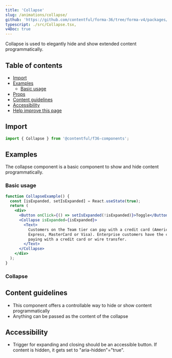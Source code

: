 ```yaml
---
title: 'Collapse'
slug: /animations/collapse/
github: 'https://github.com/contentful/forma-36/tree/forma-v4/packages/components/collapse'
typescript: ./src/Collapse.tsx,
v4Doc: true
---
```



Collapse is used to elegantly hide and show extended content programmatically.

## Table of contents

- [Import](#import)
- [Examples](#examples)
  - [Basic usage](#basic-usage)
- [Props](#props-api-reference)
- [Content guidelines](#content-guidelines)
- [Accessibility](#accessibility)
- [Help improve this page](#help-improve-this-page)

## Import

```jsx static=true
import { Collapse } from '@contentful/f36-components';
```

## Examples

The collapse component is a basic component to show and hide content programmatically.

### Basic usage

```jsx
function CollapseExample() {
  const [isExpanded, setIsExpanded] = React.useState(true);
  return (
    <div>
      <Button onClick={() => setIsExpanded(!isExpanded)}>Toggle</Button>
      <Collapse isExpanded={isExpanded}>
        <Text>
          Customers on the Team tier can pay with a credit card (American
          Express, MasterCard or Visa). Enterprise customers have the choice of
          paying with a credit card or wire transfer.
        </Text>
      </Collapse>
    </div>
  );
}
```

### Collapse

<PropsHeading storybookPath="/story/animation-collapse" />
<Props of="Collapse" />

## Content guidelines

- This component offers a controllable way to hide or show content programmatically
- Anything can be passed as the content of the collapse

## Accessibility

- Trigger for expanding and closing should be an accessible button. If content is hidden, it gets set to "aria-hidden"="true".
